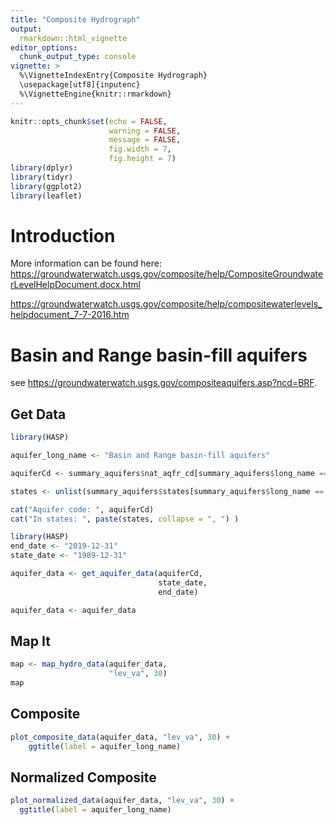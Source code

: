 ```yaml
---
title: "Composite Hydrograph"
output: 
  rmarkdown::html_vignette
editor_options: 
  chunk_output_type: console
vignette: >
  %\VignetteIndexEntry{Composite Hydrograph}
  \usepackage[utf8]{inputenc}
  %\VignetteEngine{knitr::rmarkdown}
---
```


```r
knitr::opts_chunk$set(echo = FALSE,
                      warning = FALSE,
                      message = FALSE,
                      fig.width = 7,
                      fig.height = 7)
library(dplyr)
library(tidyr)
library(ggplot2)
library(leaflet)
```

# Introduction

More information can be found here:
<https://groundwaterwatch.usgs.gov/composite/help/CompositeGroundwaterLevelHelpDocument.docx.html>

<https://groundwaterwatch.usgs.gov/composite/help/compositewaterlevels_helpdocument_7-7-2016.htm>


# Basin and Range basin-fill aquifers

see <https://groundwaterwatch.usgs.gov/compositeaquifers.asp?ncd=BRF>.

## Get Data


```r
library(HASP)

aquifer_long_name <- "Basin and Range basin-fill aquifers"

aquiferCd <- summary_aquifers$nat_aqfr_cd[summary_aquifers$long_name == aquifer_long_name]

states <- unlist(summary_aquifers$states[summary_aquifers$long_name == aquifer_long_name])

cat("Aquifer code: ", aquiferCd)
cat("In states: ", paste(states, collapse = ", ") )


```

```r
library(HASP)
end_date <- "2019-12-31"
state_date <- "1989-12-31"

aquifer_data <- get_aquifer_data(aquiferCd, 
                                 state_date, 
                                 end_date)

```

```r
aquifer_data <- aquifer_data
```

## Map It

```r

map <- map_hydro_data(aquifer_data,
                      "lev_va", 30)
map

```

## Composite

```r

plot_composite_data(aquifer_data, "lev_va", 30) +
    ggtitle(label = aquifer_long_name)

```


## Normalized Composite

```r

plot_normalized_data(aquifer_data, "lev_va", 30) +
  ggtitle(label = aquifer_long_name)
```